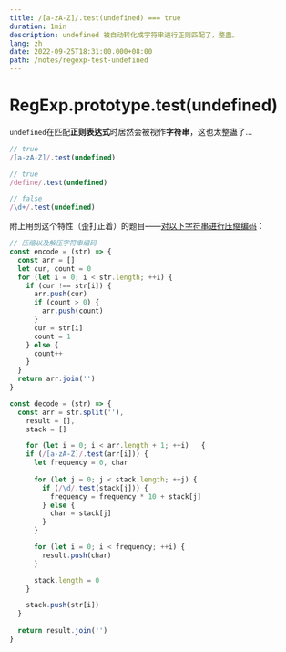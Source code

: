 ```yaml
---
title: /[a-zA-Z]/.test(undefined) === true
duration: 1min
description: undefined 被自动转化成字符串进行正则匹配了，整蛊。
lang: zh
date: 2022-09-25T18:31:00.000+08:00
path: /notes/regexp-test-undefined
---
```


# RegExp.prototype.test(undefined)

`undefined`在匹配**正则表达式**时居然会被视作**字符串**，这也太整蛊了...

``` js
// true
/[a-zA-Z]/.test(undefined)

// true
/define/.test(undefined)

// false
/\d+/.test(undefined)
```

附上用到这个特性（歪打正着）的题目——[对以下字符串进行压缩编码](https://q.shanyue.tech/fe/code/419.html)：
``` js
// 压缩以及解压字符串编码
const encode = (str) => {
  const arr = []
  let cur, count = 0
  for (let i = 0; i < str.length; ++i) {
    if (cur !== str[i]) {
      arr.push(cur)
      if (count > 0) {
        arr.push(count)
      }
      cur = str[i]
      count = 1
    } else {
      count++
    }
  }
  return arr.join('')
}

const decode = (str) => {
  const arr = str.split(''),
    result = [],
    stack = []

	for (let i = 0; i < arr.length + 1; ++i)   {
    if (/[a-zA-Z]/.test(arr[i])) {
      let frequency = 0, char
      
      for (let j = 0; j < stack.length; ++j) {
        if (/\d/.test(stack[j])) {
          frequency = frequency * 10 + stack[j]
        } else {
          char = stack[j]
        }
      }

      for (let i = 0; i < frequency; ++i) {
        result.push(char)
      }

      stack.length = 0
    }

    stack.push(str[i])
  }
  
  return result.join('')
}
```